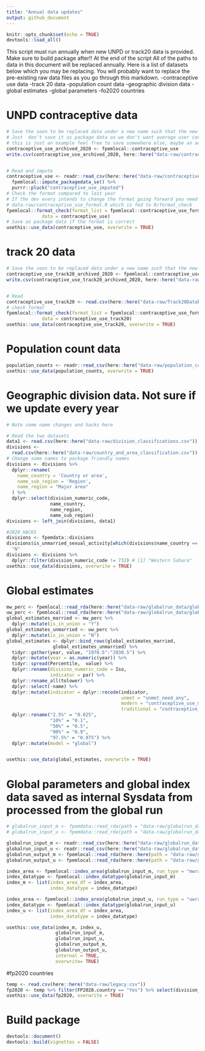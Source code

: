 ```yaml
---
title: "Annual data updates"
output: github_document
---
```


```r
knitr::opts_chunk$set(echo = TRUE)
devtools::load_all()
```

This script must run annually when new UNPD or track20 data is provided.
Make sure to build package after!! At the end of the script
All of the paths to data in this document will be replaced annually.
Here is a list of datasets below which you may be replacing. You will probably want to replace the pre-existing raw data files as you go through this markdown.
-contraceptive use data
-track 20 data
-population count data
-geographic division data
-global estimates
-global parameters
-fo2020 countries

# UNPD contraceptive data
```r
# Save the soon to be replaced data under a new name such that the new data can take its place in the package
# Just  don't save it as package data as we don't want average user confusing it with data they should be using
# this is just an example feel free to save somewhere else, maybe an achive folder within data-raw
contraceptive_use_archived_2020 <- fpemlocal::contraceptive_use
write.csv(contraceptive_use_archived_2020, here::here("data-raw/contraceptive_use_archived_2020.csv"))


# Read and impute
contraceptive_use <- readr::read_csv(here::here("data-raw/contraceptive_use.csv")) %>%
  fpemlocal::impute_packagedata_se() %>% 
  purrr::pluck("contraceptive_use_imputed") 
# Check the format compared to last year
# If the dev every intends to change the format going forward you need to edit the script
# data-raw/contraceptive_use_format.R which is fed to R/format_check
fpemlocal::format_check(format_list = fpemlocal::contraceptive_use_format, 
             data = contraceptive_use)
# Save as package data if the format is correct
usethis::use_data(contraceptive_use, overwrite = TRUE)
```


# track 20 data
```r
# Save the soon to be replaced data under a new name such that the new data can take its place in the package
contraceptive_use_track20_archived_2020 <- fpemlocal::contraceptive_use_track20
write.csv(contraceptive_use_track20_archived_2020, here::here("data-raw/contraceptive_use_track20_archived_2020.csv"))


# Read
contraceptive_use_track20 <- read.csv(here::here("data-raw/Track20Database121819_Fixed.csv"))
# check format
fpemlocal::format_check(format_list = fpemlocal::contraceptive_use_format, 
             data = contraceptive_use_track20)
usethis::use_data(contraceptive_use_track20, overwrite = TRUE)
```

# Population count data
```r
population_counts <- readr::read_csv(here::here("data-raw/population_counts.csv")) #use of readdelimn here is to format as tibble
usethis::use_data(population_counts, overwrite = TRUE)
```



# Geographic division data. Not sure if we update every year
```r
# Note some name changes and hacks here

# Read the two datasets
data1 <- read.csv(here::here("data-raw/division_classifications.csv"))
divisions <-
  read.csv(here::here("data-raw/country_and_area_classification.csv"))
# CHange some names to package friendly names
divisions <- divisions %>%
  dplyr::rename(
    name_country = 'Country or area',
    name_sub_region = 'Region',
    name_region = "Major area"
  ) %>%
  dplyr::select(division_numeric_code,
                name_country,
                name_region,
                name_sub_region)
divisions <- left_join(divisions, data1)

#2020 HACKS
divisions <- fpemdata::divisions
divisions$is_unmarried_sexual_activity[which(divisions$name_country == "South Sudan")] <-
  "N"
divisions <- divisions %>%
  dplyr::filter(division_numeric_code != 732) # [1] "Western Sahara"
usethis::use_data(divisions, overwrite = TRUE)

```


# Global estimates
```r
mw_perc <- fpemlocal::read_rda(here::here("data-raw/globalrun_data/global_estimates_married.rda"))
uw_perc <- fpemlocal::read_rda(here::here("data-raw/globalrun_data/global_estimates_unmarried.rda"))
global_estimates_married <- mw_perc %>%
  dplyr::mutate(is_in_union = "Y")
global_estimates_unmarried <- uw_perc %>%
  dplyr::mutate(is_in_union = "N")
global_estimates <- dplyr::bind_rows(global_estimates_married,
                 global_estimates_unmarried) %>%
  tidyr::gather(year, value, "1970.5":"2030.5") %>% 
  dplyr::mutate(year = as.numeric(year)) %>%
  tidyr::spread(Percentile,  value) %>%
  dplyr::rename(division_numeric_code = Iso,
                indicator = par) %>%
  dplyr::rename_all(tolower) %>%
  dplyr::select(-name) %>%
  dplyr::mutate(indicator = dplyr::recode(indicator,
                                          unmet = "unmet_need_any",
                                          modern = "contraceptive_use_modern",
                                          traditional = "contraceptive_use_traditional")) %>%
  dplyr::rename("2.5%" = "0.025",
                "10%" = "0.1",
                "50%" = "0.5",
                "90%" = "0.9",
                "97.5%" = "0.975") %>%
  dplyr::mutate(model = "global")


usethis::use_data(global_estimates, overwrite = TRUE)

```

# Global parameters and global index data saved as internal Sysdata from processed from the global run
```r
# globalrun_input_m <- fpemdata::read_rda(path = "data-raw/globalrun_data/globalrun_input_m.rda")
# globalrun_input_u <- fpemdata::read_rda(path = "data-raw/globalrun_data/globalrun_input_u.rda")

globalrun_input_m <- readr::read_csv(here::here("data-raw/globalrun_data/data_input_married_exported_from_mcmc_meta.csv"))
globalrun_input_u <- readr::read_csv(here::here("data-raw/globalrun_data/data_input_unmarried_exported_from_mcmc_meta.csv"))
globalrun_output_m <- fpemlocal::read_rda(here::here(path = "data-raw/globalrun_data/globalrun_output_m.rda"))
globalrun_output_u <- fpemlocal::read_rda(here::here(path = "data-raw/globalrun_data/globalrun_output_u.rda"))

index_area <- fpemlocal::index_area(globalrun_input_m, run_type = "mwra")
index_datatype <- fpemlocal::index_datatype(globalrun_input_m)
index_m <- list(index_area_df = index_area,
                index_datatype = index_datatype)

index_area <- fpemlocal::index_area(globalrun_input_u, run_type = "uwra")
index_datatype <- fpemlocal::index_datatype(globalrun_input_u)
index_u <- list(index_area_df = index_area,
                index_datatype = index_datatype)

usethis::use_data(index_m, index_u,
                  globalrun_input_m, 
                  globalrun_input_u,
                  globalrun_output_m,
                  globalrun_output_u, 
                  internal = TRUE,
                  overwrite= TRUE)
```


#fp2020 countries
```r
temp <- read.csv(here::here("data-raw/legacy.csv"))
fp2020 <- temp %>% filter(FP2020.country == "Yes") %>% select(division_numeric_code)
usethis::use_data(fp2020, overwrite = TRUE)
```

# Build package
```r
devtools::document()
devtools::build(vignettes = FALSE)
```

